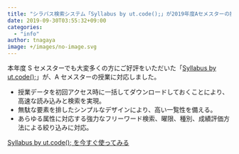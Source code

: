 ```yaml
---
title: "シラバス検索システム「Syllabus by ut.code();」が2019年度Aセメスターの授業に対応しました！"
date: 2019-09-30T03:55:32+09:00
categories:
  - "info"
author: tnagaya
image: +/images/no-image.svg
---
```


本年度 S セメスターでも大変多くの方にご好評をいただいた「[Syllabus by ut.code();](https://syllabus.utcode.net/)」が、A セメスターの授業に対応しました。

- 授業データを初回アクセス時に一括してダウンロードしておくことにより、高速な読み込みと検索を実現。
- 無駄な要素を排したシンプルなデザインにより、高い一覧性を備える。
- あらゆる属性に対応する強力なフリーワード検索、曜限、種別、成績評価方法による絞り込みに対応。

[Syllabus by ut.code(); を今すぐ使ってみる](https://syllabus.utcode.net/)
